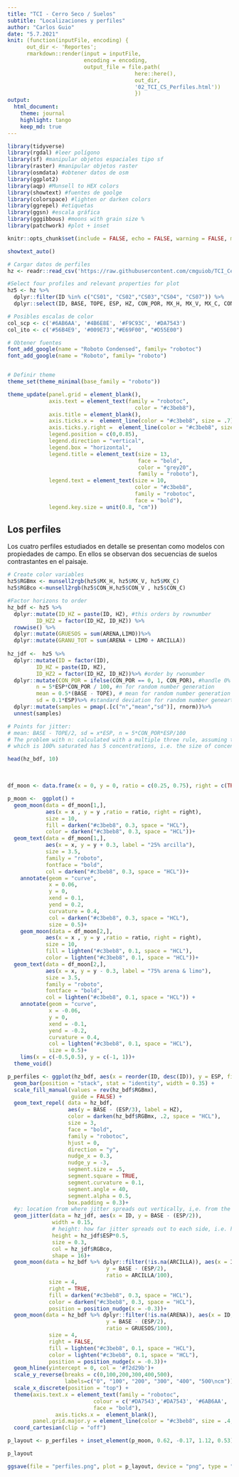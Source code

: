 ```yaml
---
title: "TCI - Cerro Seco / Suelos"
subtitle: "Localizaciones y perfiles"
author: "Carlos Guio"
date: "5.7.2021"
knit: (function(inputFile, encoding) { 
      out_dir <- 'Reportes';
      rmarkdown::render(input = inputFile,
                        encoding = encoding, 
                        output_file = file.path(
                                        here::here(), 
                                        out_dir, 
                                        '02_TCI_CS_Perfiles.html'))
                                        })
output:
  html_document:
    theme: journal
    highlight: tango
    keep_md: true
---
```



```r

library(tidyverse)
library(rgdal) #leer polígono
library(sf) #manipular objetos espaciales tipo sf
library(raster) #manipular objetos raster
library(osmdata) #obtener datos de osm
library(ggplot2)
library(aqp) #Munsell to HEX colors
library(showtext) #fuentes de goolge
library(colorspace) #lighten or darken colors
library(ggrepel) #etiquetas 
library(ggsn) #escala gráfica
library(gggibbous) #moons with grain size %
library(patchwork) #plot + inset

knitr::opts_chunk$set(include = FALSE, echo = FALSE, warning = FALSE, message = FALSE, fig.align="center", fig.showtext = TRUE, fig.retina = 1, dpi = 300, out.width = "70%")

showtext_auto()
```


```r

# Cargar datos de perfiles
hz <- readr::read_csv('https://raw.githubusercontent.com/cmguiob/TCI_CerroSeco_git/main/Datos/Suelos_CS_Horiz.csv')

#Select four profiles and relevant properties for plot
hz5 <- hz %>%
  dplyr::filter(ID %in% c("CS01", "CS02","CS03","CS04", "CS07")) %>%
  dplyr::select(ID, BASE, TOPE, ESP, HZ, CON_POR, MX_H, MX_V, MX_C, CON_H, CON_V, CON_C, ARENA, LIMO, ARCILLA )

```


```r

# Posibles escalas de color
col_scp <- c('#6AB6AA', '#4B6E8E', '#F9C93C', '#DA7543')
col_ito <- c('#56B4E9', '#009E73',"#E69F00", "#D55E00")

# Obtener fuentes
font_add_google(name = "Roboto Condensed", family= "robotoc")
font_add_google(name = "Roboto", family= "roboto")


# Definir theme
theme_set(theme_minimal(base_family = "roboto"))

theme_update(panel.grid = element_blank(),
             axis.text = element_text(family = "robotoc",
                                        color = "#c3beb8"),
             axis.title = element_blank(),
             axis.ticks.x =  element_line(color = "#c3beb8", size = .7),
             axis.ticks.y.right =  element_line(color = "#c3beb8", size = .7),
             legend.position = c(0,0.85),
             legend.direction = "vertical", 
             legend.box = "horizontal",
             legend.title = element_text(size = 13, 
                                         face = "bold", 
                                         color = "grey20", 
                                         family = "roboto"),
             legend.text = element_text(size = 10, 
                                        color = "#c3beb8", 
                                        family = "robotoc",
                                        face = "bold"),
             legend.key.size = unit(0.8, "cm"))

```


## Los perfiles

Los cuatro perfiles estudiados en detalle se presentan como modelos con propiedades de campo. En ellos se observan dos secuencias de suelos contrastantes en el paisaje.

```r

# Create color variables
hz5$RGBmx <- munsell2rgb(hz5$MX_H, hz5$MX_V, hz5$MX_C)
hz5$RGBco <-munsell2rgb(hz5$CON_H,hz5$CON_V , hz5$CON_C)

#Factor horizons to order
hz_bdf <- hz5 %>%
  dplyr::mutate(ID_HZ = paste(ID, HZ), #this orders by rownumber
         ID_HZ2 = factor(ID_HZ, ID_HZ)) %>%
  rowwise() %>%
  dplyr::mutate(GRUESOS = sum(ARENA,LIMO))%>%
  dplyr::mutate(GRANU_TOT = sum(ARENA + LIMO + ARCILLA))
  
hz_jdf <-  hz5 %>%
  dplyr::mutate(ID = factor(ID),
         ID_HZ = paste(ID, HZ), 
         ID_HZ2 = factor(ID_HZ, ID_HZ))%>% #order by rwonumber
  dplyr::mutate(CON_POR = ifelse(CON_POR == 0, 1, CON_POR), #handle 0% concen.
         n = 5*ESP*CON_POR / 100, #n for random number generation
         mean = 0.5*(BASE - TOPE), # mean for random number generation
         sd = 0.1*ESP)%>% #standard deviation for random number geneartion
  dplyr::mutate(samples = pmap(.[c("n","mean","sd")], rnorm))%>%
  unnest(samples)

# Points for jitter:
# mean: BASE - TOPE/2, sd = x*ESP, n = 5*CON_POR*ESP/100
# The problem with n: calculated with a multiple three rule, assuming that 1cm 
# which is 100% saturated has 5 concentrations, i.e. the size of concentrations is 2mm

head(hz_bdf, 10)
```
 
\

```r

df_moon <- data.frame(x = 0, y = 0, ratio = c(0.25, 0.75), right = c(TRUE, FALSE))  

p_moon <-  ggplot() +
  geom_moon(data = df_moon[1,], 
            aes(x = x , y = y ,ratio = ratio, right = right), 
            size = 10, 
            fill = darken("#c3beb8", 0.3, space = "HCL"),
            color = darken("#c3beb8", 0.3, space = "HCL"))+
  geom_text(data = df_moon[1,],
            aes(x = x, y = y + 0.3, label = "25% arcilla"),
            size = 3.5,
            family = "roboto",
            fontface = "bold",
            col = darken("#c3beb8", 0.3, space = "HCL"))+
    annotate(geom = "curve", 
             x = 0.06, 
             y = 0,
             xend = 0.1, 
             yend = 0.2, 
             curvature = 0.4,
             col = darken("#c3beb8", 0.3, space = "HCL"),
             size = 0.5)+
    geom_moon(data = df_moon[2,], 
            aes(x = x , y = y ,ratio = ratio, right = right), 
            size = 10, 
            fill = lighten("#c3beb8", 0.1, space = "HCL"),
            color = lighten("#c3beb8", 0.1, space = "HCL"))+
  geom_text(data = df_moon[2,],
            aes(x = x, y = y - 0.3, label = "75% arena & limo"),
            size = 3.5,
            family = "roboto",
            fontface = "bold",
            col = lighten("#c3beb8", 0.1, space = "HCL")) +
    annotate(geom = "curve", 
             x = -0.06, 
             y = 0,
             xend = -0.1, 
             yend = -0.2, 
             curvature = 0.4,
             col = lighten("#c3beb8", 0.1, space = "HCL"),
             size = 0.5)+
    lims(x = c(-0.5,0.5), y = c(-1, 1))+
  theme_void()

```

 
```r


p_perfiles <- ggplot(hz_bdf, aes(x = reorder(ID, desc(ID)), y = ESP, fill = forcats::fct_rev(ID_HZ2))) + 
  geom_bar(position = "stack", stat = "identity", width = 0.35) +
  scale_fill_manual(values = rev(hz_bdf$RGBmx),
                    guide = FALSE) +
  geom_text_repel( data = hz_bdf,   
                   aes(y = BASE - (ESP/3), label = HZ),
                   color = darken(hz_bdf$RGBmx, .2, space = "HCL"),
                   size = 3,
                   face = "bold",
                   family = "robotoc",
                   hjust = 0,
                   direction = "y",
                   nudge_x = 0.3,
                   nudge_y = -3,
                   segment.size = .5,
                   segment.square = TRUE,
                   segment.curvature = 0.1,
                   segment.angle = 40,
                   segment.alpha = 0.5,
                   box.padding = 0.3)+
  #y: location from where jitter spreads out vertically, i,e. from the base minus half the tickness
  geom_jitter(data = hz_jdf, aes(x = ID, y = BASE - (ESP/2)),  
              width = 0.15, 
              # height: how far jitter spreads out to each side, i.e. half the tickness
              height = hz_jdf$ESP*0.5,
              size = 0.3,
              col = hz_jdf$RGBco,
              shape = 16)+
  geom_moon(data = hz_bdf %>% dplyr::filter(!is.na(ARCILLA)), aes(x = ID, 
                               y = BASE - (ESP/2), 
                               ratio = ARCILLA/100), 
             size = 4,
             right = TRUE,
             fill = darken("#c3beb8", 0.3, space = "HCL"),
             color = darken("#c3beb8", 0.3, space = "HCL"),
             position = position_nudge(x = -0.3))+
  geom_moon(data = hz_bdf %>% dplyr::filter(!is.na(ARENA)), aes(x = ID, 
                               y = BASE - (ESP/2), 
                               ratio = GRUESOS/100), 
             size = 4,
             right = FALSE,
             fill = lighten("#c3beb8", 0.1, space = "HCL"),
             color = lighten("#c3beb8", 0.1, space = "HCL"),
             position = position_nudge(x = -0.3))+
  geom_hline(yintercept = 0, col = '#f2d29b')+
  scale_y_reverse(breaks = c(0,100,200,300,400,500), 
                  labels=c("0", "100", "200", "300", "400", "500\ncm"))+
  scale_x_discrete(position = "top") +
  theme(axis.text.x = element_text(family = "robotoc",
                           colour = c('#DA7543','#DA7543', '#6AB6AA', '#4B6E8E'),
                           face = "bold"),
               axis.ticks.x =  element_blank(),
        panel.grid.major.y = element_line(color = "#c3beb8", size = .4, linetype = c("13"))) +
  coord_cartesian(clip = "off")

```

```r

p_layout <- p_perfiles + inset_element(p_moon, 0.62, -0.17, 1.12, 0.53) # l, b, r, t

p_layout
```

```r


ggsave(file = "perfiles.png", plot = p_layout, device = "png", type = "cairo", path = here::here("graficas"), dpi = 300)

```

